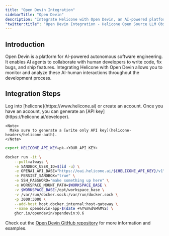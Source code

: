 ```yaml
---
title: "Open Devin Integration"
sidebarTitle: "Open Devin"
description: "Integrate Helicone with Open Devin, an AI-powered platform for autonomous software engineering. Monitor interactions between AI agents and human developers in your projects."
"twitter:title": "Open Devin Integration - Helicone Open Source LLM Observability"
---
```


## Introduction

Open Devin is a platform for AI-powered autonomous software engineering. It enables AI agents to collaborate with human developers to write code, fix bugs, and ship features. Integrating Helicone with Open Devin allows you to monitor and analyze these AI-human interactions throughout the development process.

## Integration Steps

<Steps>
  <Step title="Create an account + Generate an API Key">
    Log into [helicone](https://www.helicone.ai) or create an account. Once you have an account, you
    can generate an [API key](https://helicone.ai/developer).

    <Note>
      Make sure to generate a [write only API key](helicone-headers/helicone-auth).
    </Note>

  </Step>
  <Step title="Set OPENAI_API_BASE as an environment variable when running the container">

  <CodeGroup>

```bash example
export HELICONE_API_KEY=pk-<YOUR_API_KEY>

docker run -it \
    --pull=always \
    -e SANDBOX_USER_ID=$(id -u) \
    -e OPENAI_API_BASE="https://oai.helicone.ai/${HELICONE_API_KEY}/v1" \
    -e PERSIST_SANDBOX="true" \
    -e SSH_PASSWORD="make something up here" \
    -e WORKSPACE_MOUNT_PATH=$WORKSPACE_BASE \
    -v $WORKSPACE_BASE:/opt/workspace_base \
    -v /var/run/docker.sock:/var/run/docker.sock \
    -p 3000:3000 \
    --add-host host.docker.internal:host-gateway \
    --name opendevin-app-$(date +%Y%m%d%H%M%S) \
    ghcr.io/opendevin/opendevin:0.6
```

</CodeGroup>

  </Step>

</Steps>

Check out the [Open Devin GitHub repository](https://github.com/OpenDevin/OpenDevin) for more information and examples.
